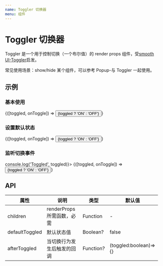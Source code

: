 ```yaml
---
name: Toggler 切换器
menu: 组件
---
```



# Toggler 切换器

Toggler 是一个用于控制切换（一个布尔值）的 render props 组件，受[smooth UI-Toggler](https://smooth-ui.smooth-code.com/docs-utilities-toggler)启发。

常见使用场景：show/hide 某个组件，可以参考 Popup-与 Toggler 一起使用。

## 示例

### 基本使用

<Playground>
  <Toggler>
    {([toggled, onToggle]) => <Button onClick={onToggle}>{toggled ? 'ON' : 'OFF'}</Button>}
  </Toggler>
</Playground>

### 设置默认状态

<Playground>
  <Toggler defaultToggled>
    {([toggled, onToggle]) => <Button onClick={onToggle}>{toggled ? 'ON' : 'OFF'}</Button>}
  </Toggler>
</Playground>

### 监听切换事件

<Playground>
  <Toggler afterToggled={toggled => console.log('Toggled', toggled)}>
    {([toggled, onToggle]) => <Button onClick={onToggle}>{toggled ? 'ON' : 'OFF'}</Button>}
  </Toggler>
</Playground>

## API

| 属性           | 说明                       | 类型      | 默认值                |
| -------------- | -------------------------- | --------- | --------------------- |
| children       | renderProps 所需函数，必需 | Function  | -                     |
| defaultToggled | 默认状态值                 | Boolean?  | false                 |
| afterToggled   | 当切换行为发生后触发的回调 | Function? | (toggled:boolean)=>{} |
